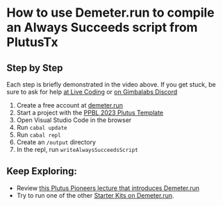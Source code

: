 # How to use Demeter.run to compile an Always Succeeds script from PlutusTx

## Step by Step
Each step is briefly demonstrated in the video above. If you get stuck, be sure to ask for help [at Live Coding](/live-coding) or [on Gimbalabs Discord](https://discord.gg/Va7DXqSSn8)
1. Create a free account at [demeter.run](https://demeter.run)
2. Start a project with the [PPBL 2023 Plutus Template](https://gitlab.com/gimbalabs/ppbl-2023/ppbl2023-plutus-template)
3. Open Visual Studio Code in the browser
4. Run `cabal update`
5. Run `cabal repl`
6. Create an `/output` directory
7. In the repl, run `writeAlwaysSucceedsScript`


## Keep Exploring:
- Review [this Plutus Pioneers lecture that introduces Demeter.run](https://iog-academy.gitbook.io/plutus-pioneers-program-fourth-cohort/lectures/lecture-01/lesson-01)
- Try to run one of the other [Starter Kits on Demeter.run](https://demeter.run/starter-kits).

